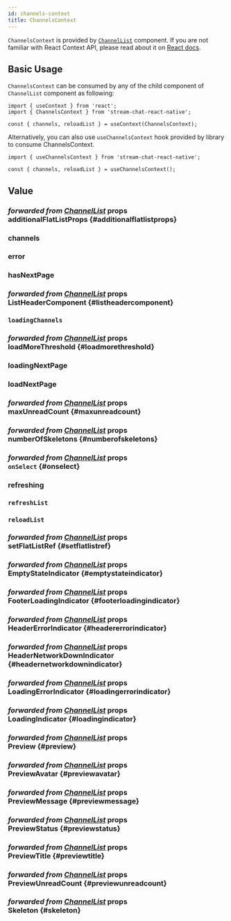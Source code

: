 ```yaml
---
id: channels-context
title: ChannelsContext
---
```




`ChannelsContext` is provided by [`ChannelList`](../core-components/channel-list.mdx) component. If you are not familiar with React Context API, please read about it on [React docs](https://reactjs.org/docs/context.html).

## Basic Usage

`ChannelsContext` can be consumed by any of the child component of `ChannelList` component as following:

```tsx
import { useContext } from 'react';
import { ChannelsContext } from 'stream-chat-react-native';

const { channels, reloadList } = useContext(ChannelsContext);
```

Alternatively, you can also use `useChannelsContext` hook provided by library to consume ChannelsContext.

```tsx
import { useChannelsContext } from 'stream-chat-react-native';

const { channels, reloadList } = useChannelsContext();
```

## Value

### <div class="label description">_forwarded from [ChannelList](../core-components/channel-list.mdx#additionalflatlistprops)_ props</div> additionalFlatListProps \{#additionalflatlistprops}

<AdditionalFlatListProps />

### channels

<Channels />

### error

<Error />

### hasNextPage

<HasNextPage />

### <div class="label description">_forwarded from [ChannelList](../core-components/channel-list.mdx#listheadercomponent)_ props</div> ListHeaderComponent \{#listheadercomponent}

<ListHeaderComponent />

### `loadingChannels`

<LoadingChannels />

### <div class="label description">_forwarded from [ChannelList](../core-components/channel-list.mdx#loadmorethreshold)_ props</div> loadMoreThreshold \{#loadmorethreshold}

<LoadMoreThreshold />

### loadingNextPage

<LoadingNextPage />

### loadNextPage

<LoadNextPage />

### <div class="label description">_forwarded from [ChannelList](../core-components/channel-list.mdx#maxunreadcount)_ props</div> maxUnreadCount \{#maxunreadcount}

<MaxUnreadCount />

### <div class="label description">_forwarded from [ChannelList](../core-components/channel-list.mdx#numberofskeletons)_ props</div> numberOfSkeletons \{#numberofskeletons}

<NumberOfSkeletons />

### <div class="label description">_forwarded from [ChannelList](../core-components/channel-list.mdx#onselect)_ props</div> `onSelect` \{#onselect}

<OnSelect />

### refreshing

<Refreshing />

### `refreshList`

<RefreshList />

### `reloadList`

<ReloadList />

### <div class="label description">_forwarded from [ChannelList](../core-components/channel-list.mdx#setflatlistref)_ props</div> setFlatListRef \{#setflatlistref}

<SetFlatListRef />

### <div class="label description">_forwarded from [ChannelList](../core-components/channel-list.mdx#emptystateindicator)_ props</div> EmptyStateIndicator \{#emptystateindicator}

<EmptyStateIndicator />

### <div class="label description">_forwarded from [ChannelList](../core-components/channel-list.mdx#footerloadingindicator)_ props</div> FooterLoadingIndicator \{#footerloadingindicator}

<FooterLoadingIndicator />

### <div class="label description">_forwarded from [ChannelList](../core-components/channel-list.mdx#headererrorindicator)_ props</div> HeaderErrorIndicator \{#headererrorindicator}

<HeaderErrorIndicator />

### <div class="label description">_forwarded from [ChannelList](../core-components/channel-list.mdx#headernetworkdownindicator)_ props</div> HeaderNetworkDownIndicator \{#headernetworkdownindicator}

<HeaderNetworkDownIndicator />

### <div class="label description">_forwarded from [ChannelList](../core-components/channel-list.mdx#loadingerrorindicator)_ props</div> LoadingErrorIndicator \{#loadingerrorindicator}

<LoadingErrorIndicator />

### <div class="label description">_forwarded from [ChannelList](../core-components/channel-list.mdx#loadingindicator)_ props</div> LoadingIndicator \{#loadingindicator}

<LoadingIndicator />

### <div class="label description">_forwarded from [ChannelList](../core-components/channel-list.mdx#preview)_ props</div> Preview \{#preview}

<Preview />

### <div class="label description">_forwarded from [ChannelList](../core-components/channel-list.mdx#previewavatar)_ props</div> PreviewAvatar \{#previewavatar}

<PreviewAvatar />

### <div class="label description">_forwarded from [ChannelList](../core-components/channel-list.mdx#previewmessage)_ props</div> PreviewMessage \{#previewmessage}

<PreviewMessage />

### <div class="label description">_forwarded from [ChannelList](../core-components/channel-list.mdx#previewstatus)_ props</div> PreviewStatus \{#previewstatus}

<PreviewStatus />

### <div class="label description">_forwarded from [ChannelList](../core-components/channel-list.mdx#previewtitle)_ props</div> PreviewTitle \{#previewtitle}

<PreviewTitle />

### <div class="label description">_forwarded from [ChannelList](../core-components/channel-list.mdx#previewunreadcount)_ props</div> PreviewUnreadCount \{#previewunreadcount}

<PreviewUnreadCount />

### <div class="label description">_forwarded from [ChannelList](../core-components/channel-list.mdx#skeleton)_ props</div> Skeleton \{#skeleton}

<Skeleton />
